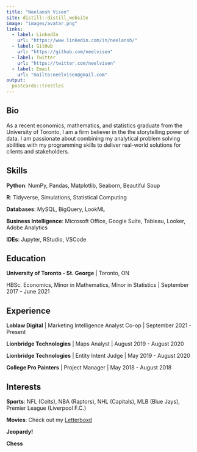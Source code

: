 ```yaml
---
title: "Neelansh Visen"
site: distill::distill_website
image: "images/avatar.png"
links:
  - label: LinkedIn
    url: "https://www.linkedin.com/in/neelansh/"
  - label: GitHub
    url: "https://github.com/neelvisen" 
  - label: Twitter
    url: "https://twitter.com/neelvisen"
  - label: Email
    url: "mailto:neelvisen@gmail.com"
output:
  postcards::trestles
---
```


## Bio
As a recent economics, mathematics, and statistics graduate from the University of Toronto, I am a firm believer in the the storytelling power of data. I am passionate about combining my analytical problem solving abilities with my programming skills to deliver real-world solutions for clients and stakeholders.

## Skills
**Python**: NumPy, Pandas, Matplotlib, Seaborn, Beautiful Soup

**R**: Tidyverse, Simulations, Statistical Computing

**Databases**: MySQL, BigQuery, LookML

**Business Intelligence**: Microsoft Office, Google Suite, Tableau, Looker, Adobe Analytics

**IDEs**: Jupyter, RStudio, VSCode

## Education

**University of Toronto - St. George** | Toronto, ON

HBSc. Economics, Minor in Mathematics, Minor in Statistics | September 2017 - June 2021

## Experience

**Loblaw Digital** | Marketing Intelligence Analyst Co-op | September 2021 - Present

**Lionbridge Technologies** | Maps Analyst | August 2019 - August 2020

**Lionbridge Technologies** | Entity Intent Judge | May 2019 - August 2020

**College Pro Painters** | Project Manager | May 2018 - August 2018

## Interests

**Sports**: NFL (Colts), NBA (Raptors), NHL (Capitals), MLB (Blue Jays), Premier League (Liverpool F.C.)

**Movies**: Check out my [Letterboxd](https://letterboxd.com/neelvisen/)

**Jeopardy!**

**Chess**



